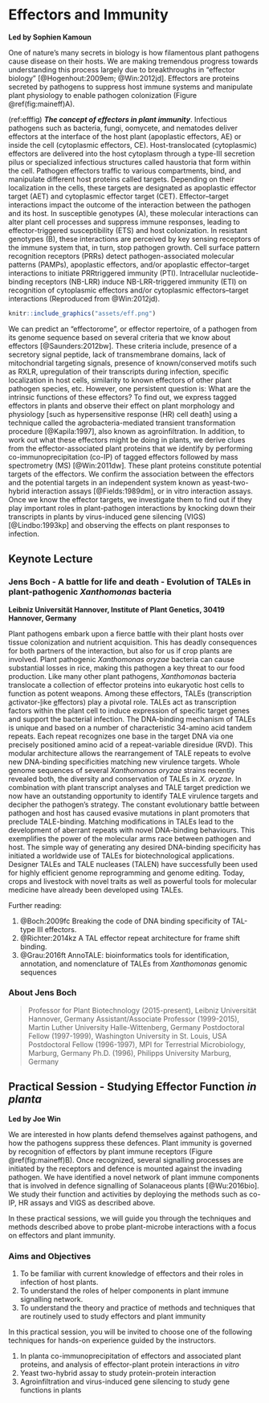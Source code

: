 # Effectors and Immunity {-}

**Led by Sophien Kamoun**

One of nature’s many secrets in biology is how filamentous plant pathogens cause disease on their hosts. We are making tremendous progress towards understanding  this process largely due to breakthroughs in “effector biology” [@Hogenhout:2009em; @Win:2012jd]. Effectors are proteins secreted by pathogens to suppress host immune systems and manipulate plant physiology to enable pathogen colonization (Figure \@ref(fig:maineff)A).

(ref:efffig) ***The concept of effectors in plant immunity***. Infectious pathogens such as bacteria, fungi, oomycete, and nematodes deliver effectors at the interface of the host plant (apoplastic effectors, AE) or inside the cell (cytoplasmic effectors, CE). Host-translocated (cytoplasmic) effectors are delivered into the host cytoplasm through a type-III secretion pilus or specialized infectious structures called haustoria that form within the cell. Pathogen effectors traffic to various compartments, bind, and manipulate different host proteins called targets. Depending on their localization in the cells, these targets are designated as apoplastic effector target (AET) and cytoplasmic effector target (CET). Effector–target interactions impact the outcome of the interaction between the pathogen and its host. In susceptible genotypes (A), these molecular interactions can alter plant cell processes and suppress immune responses, leading to effector-triggered susceptibility (ETS) and host colonization. In resistant genotypes (B), these interactions are perceived by key sensing receptors of the immune system that, in turn, stop pathogen growth. Cell surface pattern recognition receptors (PRRs) detect pathogen-associated molecular patterns (PAMPs), apoplastic effectors, and/or apoplastic effector–target interactions to initiate PRRtriggered immunity (PTI). Intracellular nucleotide-binding receptors (NB-LRR) induce NB-LRR-triggered immunity (ETI) on recognition of cytoplasmic effectors and/or cytoplasmic effectors–target interactions (Reproduced from @Win:2012jd).

```r
knitr::include_graphics("assets/eff.png")
```

We can predict an “effectorome”, or effector repertoire, of a pathogen from its genome sequence based on several criteria that we know about effectors [@Saunders:2012bw]. These criteria include,  presence of a secretory signal peptide, lack of transmembrane domains, lack of mitochondrial targeting signals, presence of known/conserved motifs such as RXLR, upregulation of their transcripts during infection, specific localization in host cells, similarity to known effectors of other plant pathogen species, etc. However, one persistent question is: What are the intrinsic functions of these effectors? To find out, we express tagged effectors in plants and observe their effect on plant morphology and physiology [such as hypersensitive response (HR) cell death] using a technique called the agrobacteria-mediated transient transformation procedure [@Kapila:1997], also known as agroinfiltration. In addition, to work out what these effectors might be doing in plants, we derive clues from the effector-associated plant proteins that we identify by performing co-immunoprecipitation (co-IP) of tagged effectors followed by mass spectrometry (MS) [@Win:2011dw]. These plant proteins constitute potential targets of the effectors. We confirm the association between the effectors and the potential targets in an independent system known as yeast-two-hybrid interaction assays [@Fields:1989dm], or in vitro interaction assays. Once we know the effector targets, we investigate them to find out if they play important roles in plant-pathogen interactions by knocking down their transcripts in plants by virus-induced gene silencing (VIGS) [@Lindbo:1993kp] and observing the effects on plant responses to infection. 

\pagebreak

## Keynote Lecture {-}

### Jens Boch - A battle for life and death - Evolution of TALEs in plant-pathogenic _Xanthomonas_ bacteria {-}
**Leibniz Universität Hannover, Institute of Plant Genetics, 30419 Hannover, Germany**

Plant pathogens embark upon a fierce battle with their plant hosts over tissue colonization and nutrient acquisition. This has deadly consequences for both partners of the interaction, but also for us if crop plants are involved. Plant pathogenic _Xanthomonas oryzae_ bacteria can cause substantial losses in rice, making this pathogen a key threat to our food production. Like many other plant pathogens, _Xanthomonas_ bacteria translocate a collection of effector proteins into eukaryotic host cells to function as potent weapons. Among these effectors, TALEs (<u>t</u>ranscription <u>a</u>ctivator-<u>l</u>ike <u>e</u>ffectors) play a pivotal role. TALEs act as transcription factors within the plant cell to induce expression of specific target genes and support the bacterial infection. 
The DNA-binding mechanism of TALEs is unique and based on a number of characteristic 34-amino acid tandem repeats. Each repeat recognizes one base in the target DNA via one precisely positioned amino acid of a repeat-variable diresidue (RVD). This modular architecture allows the rearrangement of TALE repeats to evolve new DNA-binding specificities matching new virulence targets. Whole genome sequences of several _Xanthomonas oryzae_ strains recently revealed both, the diversity and conservation of TALEs in _X. oryzae_. In combination with plant transcript analyses and TALE target prediction we now have an outstanding opportunity to identify TALE virulence targets and decipher the pathogen's strategy. The constant evolutionary battle between pathogen and host has caused evasive mutations in plant promoters that preclude TALE-binding. Matching modifications in TALEs lead to the development of aberrant repeats with novel DNA-binding behaviours. This exemplifies the power of the molecular arms race between pathogen and host.
The simple way of generating any desired DNA-binding specificity has initiated a worldwide use of TALEs for biotechnological applications. Designer TALEs and TALE nucleases (TALEN) have successfully been used for highly efficient genome reprogramming and genome editing. Today, crops and livestock with novel traits as well as powerful tools for molecular medicine have already been developed using TALEs.

Further reading:

  1. @Boch:2009fc Breaking the code of DNA binding specificity of TAL-type III effectors. 
  2. @Richter:2014kz A TAL effector repeat architecture for frame shift binding.
  3. @Grau:2016ft AnnoTALE: bioinformatics tools for identification, annotation, and nomenclature of TALEs from _Xanthomonas_ genomic sequences


### About Jens Boch {-}

> Professor for Plant Biotechnology (2015-present), Leibniz Universität Hannover, Germany
  Assistant/Associate Professor (1999-2015), Martin Luther University Halle-Wittenberg, Germany
  Postdoctoral Fellow (1997-1999), Washington University in St. Louis, USA
  Postdoctoral Fellow (1996-1997), MPI for Terrestrial Microbiology, Marburg, Germany
  Ph.D. (1996), Philipps University Marburg, Germany


## Practical Session - Studying Effector Function _in planta_ {-}

**Led by Joe Win**

We are interested in how plants defend themselves against pathogens, and how the pathogens suppress these defences. Plant immunity is governed by recognition of effectors by plant immune receptors (Figure \@ref(fig:maineff)B). Once recognized, several signalling processes are initiated by the receptors and defence is mounted against the invading pathogen. We have identified a novel network of plant immune components that is involved in defence signalling of Solanaceous plants [@Wu:2016bio]. We study their function and activities by deploying the methods such as co-IP, HR assays and VIGS as described above.

In these practical sessions, we will guide you through the techniques and methods described above to probe plant-microbe interactions with a focus on effectors and plant immunity.

### Aims and Objectives {-}

  1. To be familiar with current knowledge of effectors and their roles in infection of host plants.
  2. To understand the roles of helper components in plant immune signalling network.
  3. To understand the theory and practice of methods and techniques that are routinely used to study effectors and plant immunity

In this practical session, you will be invited to choose one of the following techniques for hands-on experience guided by the instructors.

  1. In planta co-immunoprecipitation of effectors and associated plant proteins, and analysis of effector-plant protein interactions _in vitro_
  2. Yeast two-hybrid assay to study protein-protein interaction
  3. Agroinfiltration and virus-induced gene silencing to study gene functions in plants
